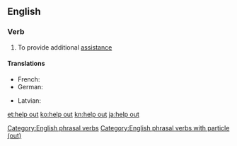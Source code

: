 ==English==

===Verb===
{{en-verb|head=[[help]] [[out]]|helps out|helping out|helped out}}

# To provide additional [[assistance]]

====Translations====
{{trans-top|provide additional assistance}}
* French: {{t+|fr|dépanner}}
* German: {{t+|de|aushelfen}}
{{trans-mid}}
* Latvian: {{t|lv|izlīdzēt}}
{{trans-bottom}}

[[Category:English phrasal verbs]]
[[Category:English phrasal verbs with particle (out)]]

[[et:help out]]
[[ko:help out]]
[[kn:help out]]
[[ja:help out]]